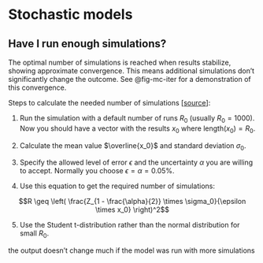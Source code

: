 # Stochastic models

## Have I run enough simulations?

The optimal number of simulations is reached when results stabilize, showing approximate convergence. This means additional simulations don't significantly change the outcome. See @fig-mc-iter for a demonstration of this convergence.

Steps to calculate the needed number of simulations [[source](https://stats.stackexchange.com/a/29626)]:

1. Run the simulation with a default number of runs $R_0$ (usually $R_0 = 1000$). Now you should have a vector with the results $x_0$ where $\text{length}(x_0) = R_0$.

2. Calculate the mean value $\overline{x_0}$ and standard deviation $\sigma_0$.

3. Specify the allowed level of error $\epsilon$ and the uncertainty $\alpha$ you are willing to accept. Normally you choose $\epsilon = \alpha = 0.05\%$.

4. Use this equation to get the required number of simulations:

$$R \geq \left( \frac{Z_{1 - \frac{\alpha}{2}} \times \sigma_0}{\epsilon \times x_0} \right)^2$$

5. Use the Student t-distribution rather than the normal distribution for small $R_0$.

the output doesn't change much if the model was run with more simulations